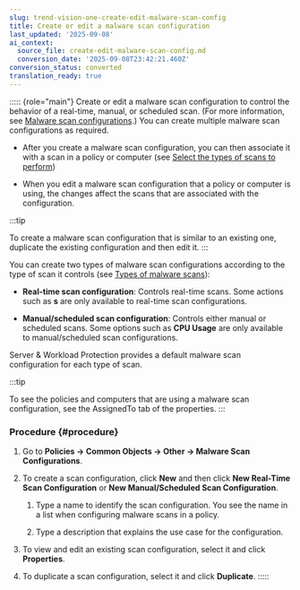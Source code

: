 ```yaml
---
slug: trend-vision-one-create-edit-malware-scan-config
title: Create or edit a malware scan configuration
last_updated: '2025-09-08'
ai_context:
  source_file: create-edit-malware-scan-config.md
  conversion_date: '2025-09-08T23:42:21.460Z'
conversion_status: converted
translation_ready: true
---
```


::::: {role="main"}
Create or edit a malware scan configuration to control the behavior of a real-time, manual, or scheduled scan. (For more information, see [Malware scan configurations](anti-malware.mdx).) You can create multiple malware scan configurations as required.

- After you create a malware scan configuration, you can then associate it with a scan in a policy or computer (see [Select the types of scans to perform](enable-configure-anti-malware.mdx))

- When you edit a malware scan configuration that a policy or computer is using, the changes affect the scans that are associated with the configuration.

:::tip

To create a malware scan configuration that is similar to an existing one, duplicate the existing configuration and then edit it.
:::

You can create two types of malware scan configurations according to the type of scan it controls (see [Types of malware scans](anti-malware.mdx)):

- **Real-time scan configuration**: Controls real-time scans. Some actions such as **s** are only available to real-time scan configurations.

- **Manual/scheduled scan configuration**: Controls either manual or scheduled scans. Some options such as **CPU Usage** are only available to manual/scheduled scan configurations.

Server & Workload Protection provides a default malware scan configuration for each type of scan.

:::tip

To see the policies and computers that are using a malware scan configuration, see the AssignedTo tab of the properties.
:::

### Procedure {#procedure}

1.  Go to **Policies → Common Objects → Other → Malware Scan Configurations**.

2.  To create a scan configuration, click **New** and then click **New Real-Time Scan Configuration** or **New Manual/Scheduled Scan Configuration**.

    1.  Type a name to identify the scan configuration. You see the name in a list when configuring malware scans in a policy.

    2.  Type a description that explains the use case for the configuration.

3.  To view and edit an existing scan configuration, select it and click **Properties**.

4.  To duplicate a scan configuration, select it and click **Duplicate**.
:::::
